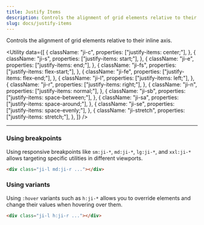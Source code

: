 ```yaml
---
title: Justify Items
description: Controls the alignment of grid elements relative to their inline axis.
slug: docs/justify-items
---
```


Controls the alignment of grid elements relative to their inline axis.

<Utility
  data={[
    {
      className: "ji-c",
      properties: ["justify-items: center;"],
    },
    {
      className: "ji-s",
      properties: ["justify-items: start;"],
    },
    {
      className: "ji-e",
      properties: ["justify-items: end;"],
    },
    {
      className: "ji-fs",
      properties: ["justify-items: flex-start;"],
    },
    {
      className: "ji-fe",
      properties: ["justify-items: flex-end;"],
    },
    {
      className: "ji-l",
      properties: ["justify-items: left;"],
    },
    {
      className: "ji-r",
      properties: ["justify-items: right;"],
    },
    {
      className: "ji-n",
      properties: ["justify-items: normal;"],
    },
    {
      className: "ji-sb",
      properties: ["justify-items: space-between;"],
    },
    {
      className: "ji-sa",
      properties: ["justify-items: space-around;"],
    },
    {
      className: "ji-se",
      properties: ["justify-items: space-evenly;"],
    },
    {
      className: "ji-stretch",
      properties: ["justify-items: stretch;"],
    },
  ]}
/>

---

### Using breakpoints

Using responsive breakpoints like `sm:ji-*`, `md:ji-*`, `lg:ji-*`, and `xxl:ji-*` allows targeting specific utilities in different viewports.

```html "md:ji-r"
<div class="ji-l md:ji-r ..."></div>
```

### Using variants

Using `:hover` variants such as `h:ji-*` allows you to override elements and change their values when hovering over them.

```html "h:ji-r"
<div class="ji-l h:ji-r ..."></div>
```
